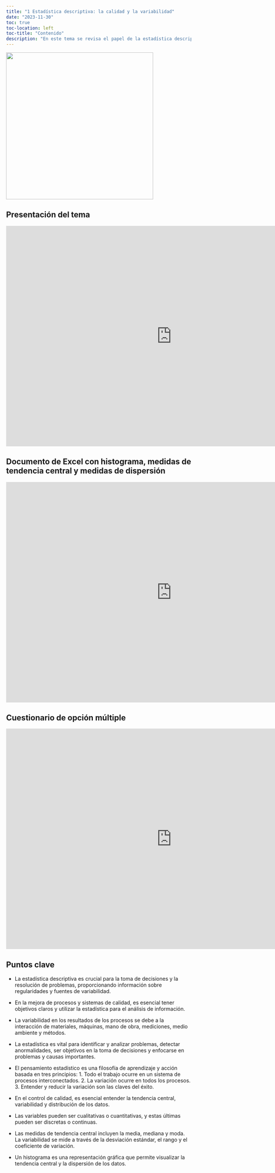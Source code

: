 ```yaml
---
title: "1 Estadística descriptiva: la calidad y la variabilidad"
date: "2023-11-30"
toc: true
toc-location: left
toc-title: "Contenido"
description: "En este tema se revisa el papel de la estadística descriptiva en el control de calidad, medidas de tendencia central y de dispersión, así como la visualización con histogramas de la distribución de un conjunto de datos."
---
```


![](img.jpg){fig-align="center" width="400"}

## Presentación del tema

```{=html}
<iframe src="https://onedrive.live.com/embed?resid=74BC3EDBA3FC8DAF%2114748&authkey=!AHQYb1NXoDyt49c&em=2" width="900" height="600" frameborder="0" scrolling="no"></iframe>
```
## Documento de Excel con histograma, medidas de tendencia central y medidas de dispersión

```{=html}
<iframe src="https://onedrive.live.com/embed?resid=74BC3EDBA3FC8DAF%2114735&authkey=!AI3PdIi2foDtJ-8&em=2" width="900" height="600" frameborder="0" scrolling="no"></iframe>
```
## Cuestionario de opción múltiple

```{=html}
<iframe src="https://onedrive.live.com/embed?resid=74BC3EDBA3FC8DAF%2114767&authkey=!ALD-rfiN0Ia-zNs&em=2" width="900" height="600" frameborder="0" scrolling="no"></iframe>
```
## Puntos clave

-   La estadística descriptiva es crucial para la toma de decisiones y la resolución de problemas, proporcionando información sobre regularidades y fuentes de variabilidad.

-   En la mejora de procesos y sistemas de calidad, es esencial tener objetivos claros y utilizar la estadística para el análisis de información.

-   La variabilidad en los resultados de los procesos se debe a la interacción de materiales, máquinas, mano de obra, mediciones, medio ambiente y métodos.

-   La estadística es vital para identificar y analizar problemas, detectar anormalidades, ser objetivos en la toma de decisiones y enfocarse en problemas y causas importantes.

-   El pensamiento estadístico es una filosofía de aprendizaje y acción basada en tres principios: 1. Todo el trabajo ocurre en un sistema de procesos interconectados. 2. La variación ocurre en todos los procesos. 3. Entender y reducir la variación son las claves del éxito.

-   En el control de calidad, es esencial entender la tendencia central, variabilidad y distribución de los datos.

-   Las variables pueden ser cualitativas o cuantitativas, y estas últimas pueden ser discretas o continuas.

-   Las medidas de tendencia central incluyen la media, mediana y moda. La variabilidad se mide a través de la desviación estándar, el rango y el coeficiente de variación.

-   Un histograma es una representación gráfica que permite visualizar la tendencia central y la dispersión de los datos.
